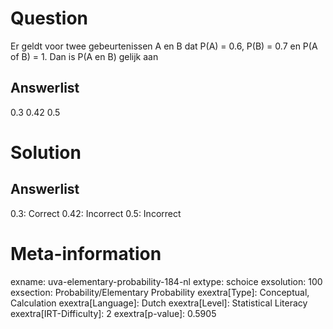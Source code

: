 Question
========

Er geldt voor twee gebeurtenissen A en B dat P(A) = 0.6, P(B) = 0.7 en
P(A of B) = 1. Dan is P(A en B) gelijk aan

Answerlist
----------

0.3
0.42
0.5

Solution
========

Answerlist
----------

0.3: Correct
0.42: Incorrect
0.5: Incorrect

Meta-information
================
exname: uva-elementary-probability-184-nl
extype: schoice
exsolution: 100
exsection: Probability/Elementary Probability
exextra[Type]: Conceptual, Calculation
exextra[Language]: Dutch
exextra[Level]: Statistical Literacy
exextra[IRT-Difficulty]: 2
exextra[p-value]: 0.5905
